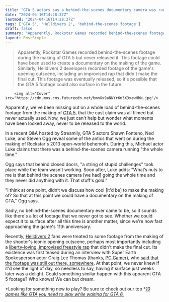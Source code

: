 ```yaml
---
title: "GTA 5 actors say a behind-the-scenes documentary camera was running 'the whole time' during development, but Rockstar 'never did anything with it'"
date: "2024-04-16T14:28:37Z"
lastmod: "2024-04-16T14:28:37Z"
tags: ['GTA 5', 'Helldivers 2', 'behind-the-scenes footage']
draft: false
summary: "Apparently, Rockstar Games recorded behind-the-scenes footage during the making of GTA 5 but never released it. This footage could have been used to create a documentary on the making of the game. Similarly, Helldivers 2 developers recorded footage of the game's opening cutscene, including an improvised rap that didn't make the final cut. This footage was eventually released, so it's possible that the GTA 5 footage could also surface in the future."
layout: PostSimple
---
```

> Apparently, Rockstar Games recorded behind-the-scenes footage during the making of GTA 5 but never released it. This footage could have been used to create a documentary on the making of the game. Similarly, Helldivers 2 developers recorded footage of the game's opening cutscene, including an improvised rap that didn't make the final cut. This footage was eventually released, so it's possible that the GTA 5 footage could also surface in the future.


        <img alt="Cover" src="https://cdn.mos.cms.futurecdn.net/bmnXx9aNNYr6n3X3xawHhN.jpg"/>
        
Apparently, we've been missing out on a whole load of behind-the-scenes footage from the making of [GTA 5](https://www.gamesradar.com/gta-5-guide/), that the cast claim was all filmed but never actually used. Now, we just can't help but wonder what moments have been locked away, never to be released to the world.

In a recent Q&A hosted by Streamily, GTA 5 actors Shawn Fonteno, Ned Luke, and Steven Ogg reveal some of the antics that went on during the making of Rockstar's 2013 open-world behemoth. During this, Michael actor Luke claims that there was a behind-the-scenes camera running "the whole time."

Ogg says that behind closed doors, "a string of stupid challenges" took place while the team wasn't working. Soon after, Luke adds: "What’s nuts to me is that behind the scenes camera [we had] going the whole time and they never did anything with it. That stuff's gold."

"I think at one point, didn’t we discuss how cool [it'd be] to make the making of? So that at this point we could have a documentary on the making of GTA," Ogg says. 

Sadly, no behind-the-scenes documentary ever came to be, so it sounds like there's a lot of footage that we never got to see. Whether we could expect it to surface after all this time is another matter, since we're now fast approaching the game's 11th anniversary. 

Recently, [<u>Helldivers 2</u>](https://www.gamesradar.com/helldivers-2-guide/) fans were treated to some footage from the making of the shooter's iconic opening cutscene, perhaps most importantly including a [<u>liberty-loving, improvised freestyle rap</u>](https://www.gamesradar.com/the-liberty-loving-freestyle-helldivers-2-rap-that-didnt-make-its-iconic-opening-cinematic-surfaces-spurring-us-on-to-spread-managed-democracy-like-never-before/) that didn't make the final cut. Its existence was first teased during an interview with Super Earth Spokesperson actor Craig Lee Thomas (thanks, [<u>PC Gamer</u>](https://www.pcgamer.com/games/third-person-shooter/the-leading-man-of-helldivers-2s-hilarious-cinematic-psa-had-a-blast-filming-italso-theres-an-improvised-democratic-freestyle-rap-somewhere-at-arrowhead-hq/)), who [<u>said that the footage was still out there, somewhere</u>](https://www.gamesradar.com/thanks-to-improv-for-helldivers-2s-democracy-loving-recruitment-ad-arrowhead-has-a-freestyle-rap-kicking-around-that-we-may-never-see/). At that point, we never knew if it'd see the light of day, so needless to say, having it surface just weeks later was a delight. Could something similar happen with this apparent GTA 5 footage? Who knows! We can but dream.

*Looking for something new to play? Be sure to check out our top *[<u><em>10 games like GTA you need to play while waiting for GTA 6.</em></u>](https://www.gamesradar.com/games-like-gta-grand-theft-auto/)
        